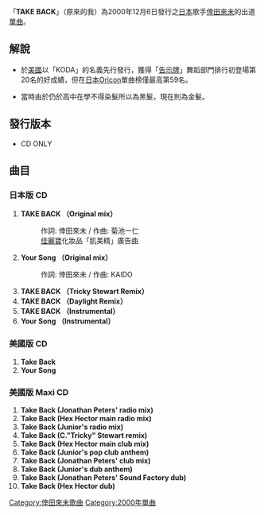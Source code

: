 {{Infobox Single |
|  Name        = TAKE BACK |
|  Artist      = [[倖田來未|倖田來未]] |
|  Released    = 2000年12月6日 |
|  Recorded    = |
|  Genre       = [[J-POP|J-POP]] |
|  Length      = 28分3秒|
|  Label       = [[rhythm_zone|rhythm zone]] |
|  Chart position = *最高第59名 ([[Oricon|Oricon]])|
Last signle = |
This single = '''TAKE BACK''' <br />（2000年）|
Next single = [[Trust_Your_Love|Trust Your Love]] <br />（2001年）|
}}
「'''TAKE BACK'''」（原來的我）為2000年12月6日發行之[[日本|日本]]歌手[[倖田來未|倖田來未]]的出道[[單曲|單曲]]。

== 解說 ==
*於[[美國|美國]]以「KODA」的名義先行發行，獲得「[[告示牌|告示牌]]」舞蹈部門排行初登場第20名的好成績，但在[[日本|日本]][[Oricon|Oricon]]單曲榜僅最高第59名。

*當時由於仍於高中在學不得染髮所以為黑髮，現在則為金髮。

==發行版本==
*CD ONLY

== 曲目 ==
===日本版 CD===
# '''TAKE BACK （Original mix）'''
#: 作詞: 倖田來未 / 作曲: 菊池一仁
#: [[佳麗寶|佳麗寶]]化妝品「肌美精」廣告曲
# '''Your Song （Original mix）'''
#: 作詞: 倖田來未 / 作曲: KAIDO
# '''TAKE BACK （Tricky Stewart Remix）'''
# '''TAKE BACK （Daylight Remix）'''
# '''TAKE BACK （Instrumental）'''
# '''Your Song （Instrumental）'''

===美國版 CD===
#'''Take Back'''
#'''Your Song'''

===美國版 Maxi CD===
#'''Take Back (Jonathan Peters' radio mix)'''
#'''Take Back (Hex Hector main radio mix)'''
#'''Take Back (Junior's radio mix)'''
#'''Take Back (C."Tricky" Stewart remix)'''
#'''Take Back (Hex Hector main club mix)'''
#'''Take Back (Junior's pop club anthem)'''
#'''Take Back (Jonathan Peters' club mix)'''
#'''Take Back (Junior's dub anthem)'''
#'''Take Back (Jonathan Peters' Sound Factory dub)'''
#'''Take Back (Hex Hector dub)'''



{{倖田來未}}


[[Category:倖田來未歌曲|Category:倖田來未歌曲]]
[[Category:2000年單曲|Category:2000年單曲]]